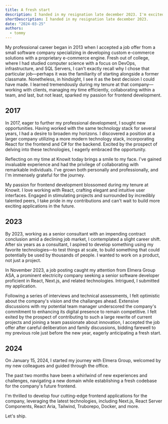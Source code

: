 ```yaml
---
title: A fresh start
description: I handed in my resignation late december 2023. I'm excited to see what the future holds.
shortDescription: I handed in my resignation late december 2023.
date: "2024-03-25"
authors:
  - tommy
---
```


My professional career began in 2013 when I accepted a job offer from a small software company specializing in developing custom e-commerce solutions with a proprietary e-commerce engine. Fresh out of college, where I had studied computer science with a focus on DevOps, infrastructure, and SQL Servers, I can't exactly recall why I chose that particular job—perhaps it was the familiarity of starting alongside a former classmate. Nonetheless, in hindsight, I see it as the best decision I could have made. I learned tremendously during my tenure at that company—working with clients, managing my time efficiently, collaborating within a team, and last, but not least, sparked my passion for frontend development.

## 2017

In 2017, eager to further my professional development, I sought new opportunities. Having worked with the same technology stack for several years, I had a desire to broaden my horizons. I discovered a position at a larger company utilizing a more modern technology stack, incorporating React for the frontend and C# for the backend. Excited by the prospect of delving into these technologies, I eagerly embraced the opportunity.

Reflecting on my time at Knowit today brings a smile to my face. I've gained invaluable experience and had the privilege of collaborating with remarkable individuals. I've grown both personally and professionally, and I'm immensely grateful for the journey.

My passion for frontend development blossomed during my tenure at Knowit. I love working with React, crafting elegant and intuitive user interfaces. Engaged in stimulating projects and surrounded by incredibly talented peers, I take pride in my contributions and can't wait to build more exciting applications in the future.

## 2023

By 2023, working as a senior consultant with an impending contract conclusion amid a declining job market, I contemplated a slight career shift. After six years as a consultant, I aspired to develop something using my favorite technologies—to test things at scale, to build something that could potentially be used by thousands of people. I wanted to work on a product, not just a project.

In November 2023, a job posting caught my attention from Elmera Group ASA, a prominent electricity company seeking a senior software developer proficient in React, Next.js, and related technologies. Intrigued, I submitted my application.

Following a series of interviews and technical assessments, I felt optimistic about the company's vision and the challanges ahead. Extensive discussions with my potential team manager underscored the company's commitment to enhancing its digital presence to remain competitive. I felt exited by the prospect of contributing to such a large rewrite of current projects and joining a team passionate about innovation, I accepted the job offer after careful deliberation and family discussions, bidding farewell to my previous role just before the new year, eagerly anticipating a fresh start.

## 2024

On January 15, 2024, I started my journey with Elmera Group, welcomed by my new colleagues and guided through the office.

The past two months have been a whirlwind of new experiences and challenges, navigating a new domain while establishing a fresh codebase for the company's future frontend.

I'm thrilled to develop four cutting-edge frontend applications for the company, leveraging the latest technologies, including Next.js, React Server Components, React Aria, Tailwind, Truborepo, Docker, and more.

Let's ship.
